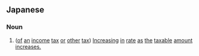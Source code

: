 ==Japanese==
{{ja-kanjitab|るい|しん|か|ぜい|yomi=o}}

===Noun===
{{ja-noun|るいしんかぜい}}

# ([[of]] [[an]] [[income]] [[tax]] [[or]] [[other]] [[tax]]) [[increase|Increasing]] [[in]] [[rate]] [[as]] [[the]] [[taxable]] [[amount]] [[increase|increases.]]
#: {{ja-usex|消費税は'''累進課税'''ではない。|^しょうひぜい は '''るいしんかぜい''' で は ない。|Consumption tax is not '''progressive'''.}}